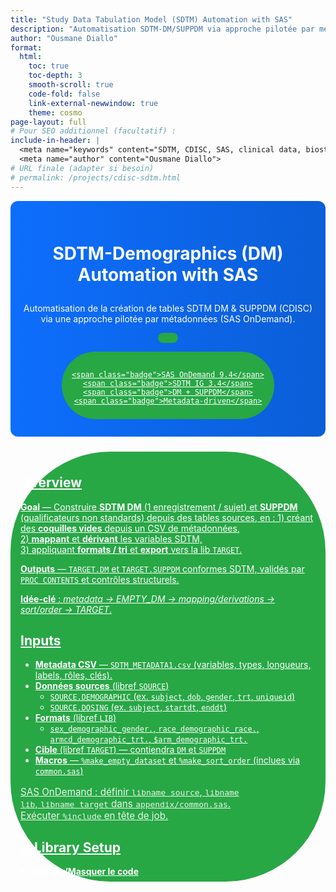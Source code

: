 ```yaml
---
title: "Study Data Tabulation Model (SDTM) Automation with SAS"
description: "Automatisation SDTM-DM/SUPPDM via approche pilotée par métadonnées (SAS OnDemand), par Ousmane Diallo."
author: "Ousmane Diallo"
format:
  html:
    toc: true
    toc-depth: 3
    smooth-scroll: true
    code-fold: false
    link-external-newwindow: true
    theme: cosmo
page-layout: full
# Pour SEO additionnel (facultatif) :
include-in-header: |
  <meta name="keywords" content="SDTM, CDISC, SAS, clinical data, biostatistics, portfolio">
  <meta name="author" content="Ousmane Diallo">
# URL finale (adapter si besoin)
# permalink: /projects/cdisc-sdtm.html
---
```


<!-- ===== Styles locaux ===== -->

```{=html}
<style>
  .header-section {
    background: linear-gradient(90deg, #0d6efd, #0b5ed7);
    color: #fff;
    padding: 1.75rem 1.25rem;
    border-radius: 12px;
    margin: 0 0 1.5rem 0;
    text-align: center;
  }
  .badges{display:flex;flex-wrap:wrap;gap:6px;margin:.5rem 0 0}
  .badge{display:inline-block;font-size:.78rem;line-height:1;padding:.25rem .5rem;border-radius:999px;background:#eef2ff;color:#1f2a5a;border:1px solid #dfe6ff}
  .section-title{color:#0d6efd;margin-top:1.5rem}
  .code-box{border:1px solid #e5e7eb;border-radius:8px;padding:.75rem 1rem;background:#fafafa;margin:.5rem 0 1rem}
  .btn-github{background:#28a745;color:#fff;border-radius:10rem;padding:.5rem 1rem;display:inline-block}
  .btn-github:hover{background:#218838;color:#fff;text-decoration:none}
  .small-note{font-size:.95rem;opacity:.9}
  .table-responsive{margin:.5rem 0 1rem}
</style>
```

:::: header-section
<h1 class="h2">

SDTM-Demographics (DM) Automation with SAS

</h1>

<p>Automatisation de la création de tables SDTM DM & SUPPDM (CDISC) via une approche pilotée par métadonnées (SAS OnDemand).</p>

`<a class="btn-github" href="https://github.com/Ousmanerabi/clinical-trials-programming-portfolio/tree/main/02_SDTM"`{=html}Voir le code sur GitHub</a>

::: badges
```         
<span class="badge">SAS OnDemand 9.4</span>
<span class="badge">SDTM IG 3.4</span>
<span class="badge">DM + SUPPDM</span>
<span class="badge">Metadata-driven</span>
```
:::
::::

## Overview

**Goal** — Construire **SDTM DM** (1 enregistrement / sujet) et **SUPPDM** (qualificateurs non standards) depuis des tables sources, en : 1) créant des **coquilles vides** depuis un CSV de métadonnées,\
2) **mappant** et **dérivant** les variables SDTM,\
3) appliquant **formats / tri** et **export** vers la lib `TARGET`.

**Outputs** — `TARGET.DM` et `TARGET.SUPPDM` conformes SDTM, validés par `PROC CONTENTS` et contrôles structurels.

::: callout-note
**Idée-clé** : *metadata → EMPTY_DM → mapping/derivations → sort/order → TARGET*.
:::

## Inputs

-   **Metadata CSV** — `SDTM_METADATA1.csv` (variables, types, longueurs, labels, rôles, clés).
-   **Données sources** (libref `SOURCE`)
    -   `SOURCE.DEMOGRAPHIC` (ex. `subject`, `dob`, `gender`, `trt`, `uniqueid`)\
    -   `SOURCE.DOSING` (ex. `subject`, `startdt`, `enddt`)
-   **Formats** (libref `LIB`)
    -   `sex_demographic_gender.`, `race_demographic_race.`, `armcd_demographic_trt.`, `$arm_demographic_trt.`
-   **Cible** (libref `TARGET`) — contiendra `DM` et `SUPPDM`
-   **Macros** — `%make_empty_dataset` et `%make_sort_order` (inclues via `common.sas`)

::: {.alert .alert-info .small-note}
SAS OnDemand : définir <code>libname source</code>, <code>libname lib</code>, <code>libname target</code> dans <code>appendix/common.sas</code>.\
Exécuter <code>%include</code> en tête de job.
:::

## 1) Library Setup

<details>

<summary><strong>Afficher/Masquer le code</strong></summary>

\`\`\`sas /\* Common paths & librefs */ %include "/home/uXXXXXX/CDISC/appendix/common.sas"; /* Attendu dans common.sas : libname source "/home/uXXXXXX/CDISC/data"; libname lib "/home/uXXXXXX/CDISC/formats"; libname target "/home/uXXXXXX/CDISC/sdtm"; \*/ options fmtsearch=(lib work);
